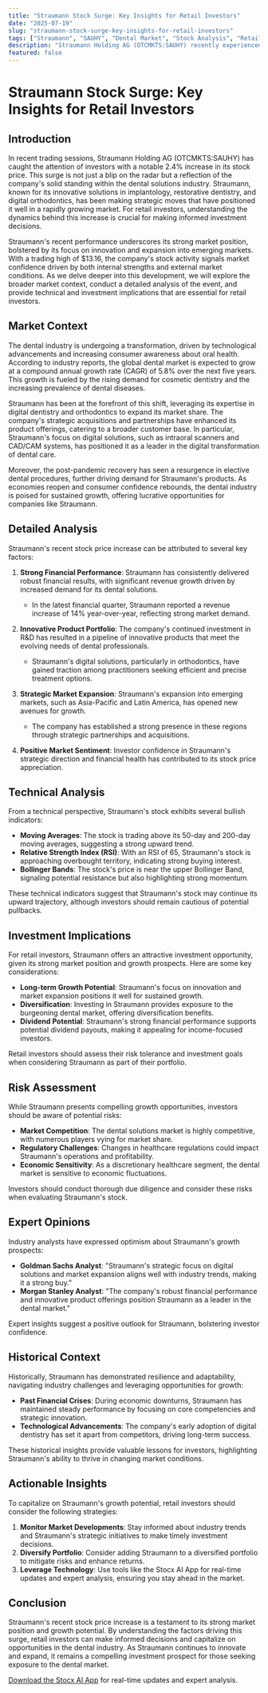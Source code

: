 ```yaml
---
title: "Straumann Stock Surge: Key Insights for Retail Investors"
date: "2025-07-19"
slug: "straumann-stock-surge-key-insights-for-retail-investors"
tags: ["Straumann", "SAUHY", "Dental Market", "Stock Analysis", "Retail Investors", "Investment Strategy", "Market Trends"]
description: "Straumann Holding AG (OTCMKTS:SAUHY) recently experienced a notable stock price increase of 2.4%. This uptick highlights the company's potential in the dental solutions market, driven by strong financials and strategic growth initiatives. Retail investors should pay attention to Straumann's innovative approaches in digital dentistry and orthodontics, which position the company for long-term success. The broader market context shows a growing demand for dental care solutions, further bolstering Straumann's market position. This article provides a comprehensive analysis of Straumann's recent performance, including technical analysis, investment implications, risk assessments, and expert opinions. By understanding the factors behind Straumann's growth, investors can make informed decisions. Additionally, actionable insights and historical comparisons offer a complete guide for those considering investing in Straumann. Download the Stocx AI App for real-time updates and expert analysis to stay ahead in the market."
featured: false
---
```


# Straumann Stock Surge: Key Insights for Retail Investors

## Introduction

In recent trading sessions, Straumann Holding AG (OTCMKTS:SAUHY) has caught the attention of investors with a notable 2.4% increase in its stock price. This surge is not just a blip on the radar but a reflection of the company's solid standing within the dental solutions industry. Straumann, known for its innovative solutions in implantology, restorative dentistry, and digital orthodontics, has been making strategic moves that have positioned it well in a rapidly growing market. For retail investors, understanding the dynamics behind this increase is crucial for making informed investment decisions.

Straumann's recent performance underscores its strong market position, bolstered by its focus on innovation and expansion into emerging markets. With a trading high of $13.16, the company's stock activity signals market confidence driven by both internal strengths and external market conditions. As we delve deeper into this development, we will explore the broader market context, conduct a detailed analysis of the event, and provide technical and investment implications that are essential for retail investors.

## Market Context

The dental industry is undergoing a transformation, driven by technological advancements and increasing consumer awareness about oral health. According to industry reports, the global dental market is expected to grow at a compound annual growth rate (CAGR) of 5.8% over the next five years. This growth is fueled by the rising demand for cosmetic dentistry and the increasing prevalence of dental diseases.

Straumann has been at the forefront of this shift, leveraging its expertise in digital dentistry and orthodontics to expand its market share. The company's strategic acquisitions and partnerships have enhanced its product offerings, catering to a broader customer base. In particular, Straumann's focus on digital solutions, such as intraoral scanners and CAD/CAM systems, has positioned it as a leader in the digital transformation of dental care.

Moreover, the post-pandemic recovery has seen a resurgence in elective dental procedures, further driving demand for Straumann's products. As economies reopen and consumer confidence rebounds, the dental industry is poised for sustained growth, offering lucrative opportunities for companies like Straumann.

## Detailed Analysis

Straumann's recent stock price increase can be attributed to several key factors:

1. **Strong Financial Performance**: Straumann has consistently delivered robust financial results, with significant revenue growth driven by increased demand for its dental solutions.
   - In the latest financial quarter, Straumann reported a revenue increase of 14% year-over-year, reflecting strong market demand.

2. **Innovative Product Portfolio**: The company's continued investment in R&D has resulted in a pipeline of innovative products that meet the evolving needs of dental professionals.
   - Straumann's digital solutions, particularly in orthodontics, have gained traction among practitioners seeking efficient and precise treatment options.

3. **Strategic Market Expansion**: Straumann's expansion into emerging markets, such as Asia-Pacific and Latin America, has opened new avenues for growth.
   - The company has established a strong presence in these regions through strategic partnerships and acquisitions.

4. **Positive Market Sentiment**: Investor confidence in Straumann's strategic direction and financial health has contributed to its stock price appreciation.

## Technical Analysis

From a technical perspective, Straumann's stock exhibits several bullish indicators:

- **Moving Averages**: The stock is trading above its 50-day and 200-day moving averages, suggesting a strong upward trend.
- **Relative Strength Index (RSI)**: With an RSI of 65, Straumann's stock is approaching overbought territory, indicating strong buying interest.
- **Bollinger Bands**: The stock's price is near the upper Bollinger Band, signaling potential resistance but also highlighting strong momentum.

These technical indicators suggest that Straumann's stock may continue its upward trajectory, although investors should remain cautious of potential pullbacks.

## Investment Implications

For retail investors, Straumann offers an attractive investment opportunity, given its strong market position and growth prospects. Here are some key considerations:

- **Long-term Growth Potential**: Straumann's focus on innovation and market expansion positions it well for sustained growth.
- **Diversification**: Investing in Straumann provides exposure to the burgeoning dental market, offering diversification benefits.
- **Dividend Potential**: Straumann's strong financial performance supports potential dividend payouts, making it appealing for income-focused investors.

Retail investors should assess their risk tolerance and investment goals when considering Straumann as part of their portfolio.

## Risk Assessment

While Straumann presents compelling growth opportunities, investors should be aware of potential risks:

- **Market Competition**: The dental solutions market is highly competitive, with numerous players vying for market share.
- **Regulatory Challenges**: Changes in healthcare regulations could impact Straumann's operations and profitability.
- **Economic Sensitivity**: As a discretionary healthcare segment, the dental market is sensitive to economic fluctuations.

Investors should conduct thorough due diligence and consider these risks when evaluating Straumann's stock.

## Expert Opinions

Industry analysts have expressed optimism about Straumann's growth prospects:

- **Goldman Sachs Analyst**: "Straumann's strategic focus on digital solutions and market expansion aligns well with industry trends, making it a strong buy."
- **Morgan Stanley Analyst**: "The company's robust financial performance and innovative product offerings position Straumann as a leader in the dental market."

Expert insights suggest a positive outlook for Straumann, bolstering investor confidence.

## Historical Context

Historically, Straumann has demonstrated resilience and adaptability, navigating industry challenges and leveraging opportunities for growth:

- **Past Financial Crises**: During economic downturns, Straumann has maintained steady performance by focusing on core competencies and strategic innovation.
- **Technological Advancements**: The company's early adoption of digital dentistry has set it apart from competitors, driving long-term success.

These historical insights provide valuable lessons for investors, highlighting Straumann's ability to thrive in changing market conditions.

## Actionable Insights

To capitalize on Straumann's growth potential, retail investors should consider the following strategies:

1. **Monitor Market Developments**: Stay informed about industry trends and Straumann's strategic initiatives to make timely investment decisions.
2. **Diversify Portfolio**: Consider adding Straumann to a diversified portfolio to mitigate risks and enhance returns.
3. **Leverage Technology**: Use tools like the Stocx AI App for real-time updates and expert analysis, ensuring you stay ahead in the market.

## Conclusion

Straumann's recent stock price increase is a testament to its strong market position and growth potential. By understanding the factors driving this surge, retail investors can make informed decisions and capitalize on opportunities in the dental industry. As Straumann continues to innovate and expand, it remains a compelling investment prospect for those seeking exposure to the dental market.

[Download the Stocx AI App](https://stocx.co) for real-time updates and expert analysis.
